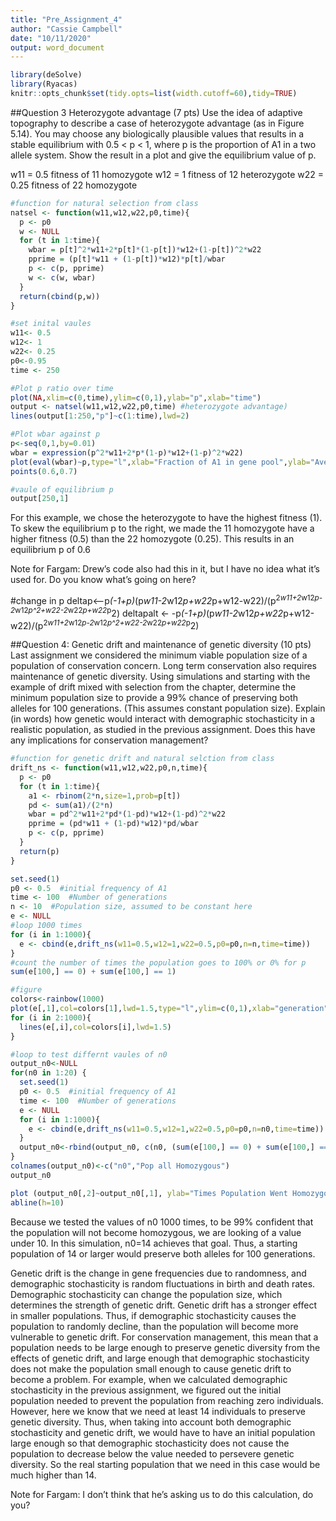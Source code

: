 ```yaml
---
title: "Pre_Assignment_4"
author: "Cassie Campbell"
date: "10/11/2020"
output: word_document
---
```


```r
library(deSolve)
library(Ryacas)
knitr::opts_chunk$set(tidy.opts=list(width.cutoff=60),tidy=TRUE)
```


##Question 3 Heterozygote advantage (7 pts)
Use the idea of adaptive topography to describe a case of heterozygote advantage (as in Figure 5.14). You may choose any biologically plausible values that results in a stable equilibrium with 0.5 < p < 1, where p is the proportion of A1 in a two allele system. Show the result in a plot and give the equilibrium value of p.

  w11 = 0.5 fitness of 11 homozygote
  w12 = 1 fitness of 12 heterozygote
  w22 = 0.25 fitness of 22 homozygote

```r
#function for natural selection from class
natsel <- function(w11,w12,w22,p0,time){
  p <- p0
  w <- NULL
  for (t in 1:time){
    wbar = p[t]^2*w11+2*p[t]*(1-p[t])*w12+(1-p[t])^2*w22
    pprime = (p[t]*w11 + (1-p[t])*w12)*p[t]/wbar
    p <- c(p, pprime)
    w <- c(w, wbar)
  }
  return(cbind(p,w))
}

#set inital vaules
w11<- 0.5
w12<- 1
w22<- 0.25
p0<-0.95
time <- 250

#Plot p ratio over time
plot(NA,xlim=c(0,time),ylim=c(0,1),ylab="p",xlab="time")
output <- natsel(w11,w12,w22,p0,time) #heterozygote advantage)
lines(output[1:250,"p"]~c(1:time),lwd=2)

#Plot wbar against p
p<-seq(0,1,by=0.01)
wbar = expression(p^2*w11+2*p*(1-p)*w12+(1-p)^2*w22)
plot(eval(wbar)~p,type="l",xlab="Fraction of A1 in gene pool",ylab="Average relative selective value")
points(0.6,0.7)

#vaule of equilibrium p
output[250,1]
```

For this example, we chose the heterozygote to have the highest fitness (1). To skew the equilibrium p to the right, we made the 11 homozygote have a higher fitness (0.5) than the 22 homozygote (0.25). This results in an equilibrium p of 0.6


Note for Fargam: Drew's code also had this in it, but I have no idea what it's used for. Do you know what's going on here?

#change in p
deltap<--p*(-1+p)*(p*w11-2*w12*p+w22*p+w12-w22)/(p^2*w11+2*w12*p-2*w12*p^2+w22-2*w22*p+w22*p^2)
deltapalt <- -p*(-1+p)*(p*w11-2*w12*p+w22*p+w12-w22)/(p^2*w11+2*w12*p-2*w12*p^2+w22-2*w22*p+w22*p^2)

##Question 4: Genetic drift and maintenance of genetic diversity (10 pts)
Last assignment we considered the minimum viable population size of a population of conservation concern. Long term conservation also requires maintenance of genetic diversity. Using simulations and starting with the example of drift mixed with selection from the chapter, determine the minimum population size to provide a 99% chance of preserving both alleles for 100 generations.  (This assumes constant population size). Explain (in words) how genetic would interact with demographic stochasticity in a realistic population, as studied in the previous assignment. Does this have any implications for conservation management?

```r
#function for genetic drift and natural selction from class
drift_ns <- function(w11,w12,w22,p0,n,time){ 
  p <- p0
  for (t in 1:time){
    a1 <- rbinom(2*n,size=1,prob=p[t])
    pd <- sum(a1)/(2*n)
    wbar = pd^2*w11+2*pd*(1-pd)*w12+(1-pd)^2*w22
    pprime = (pd*w11 + (1-pd)*w12)*pd/wbar
    p <- c(p, pprime)
  }
  return(p)
}

set.seed(1)
p0 <- 0.5  #initial frequency of A1
time <- 100  #Number of generations
n <- 10  #Population size, assumed to be constant here
e <- NULL
#loop 1000 times
for (i in 1:1000){
  e <- cbind(e,drift_ns(w11=0.5,w12=1,w22=0.5,p0=p0,n=n,time=time))
}
#count the number of times the population goes to 100% or 0% for p
sum(e[100,] == 0) + sum(e[100,] == 1)
```

```r
#figure
colors<-rainbow(1000)
plot(e[,1],col=colors[1],lwd=1.5,type="l",ylim=c(0,1),xlab="generation",ylab="proportion A1")
for (i in 2:1000){
  lines(e[,i],col=colors[i],lwd=1.5)
}
```

```r
#loop to test differnt vaules of n0
output_n0<-NULL
for(n0 in 1:20) {
  set.seed(1)
  p0 <- 0.5  #initial frequency of A1
  time <- 100  #Number of generations
  e <- NULL
  for (i in 1:1000){
    e <- cbind(e,drift_ns(w11=0.5,w12=1,w22=0.5,p0=p0,n=n0,time=time))
  }
  output_n0<-rbind(output_n0, c(n0, (sum(e[100,] == 0) + sum(e[100,] == 1))))
}
colnames(output_n0)<-c("n0","Pop all Homozygous")
output_n0
```

```r
plot (output_n0[,2]~output_n0[,1], ylab="Times Population Went Homozygous/1000", xlab="n0")
abline(h=10)
```

Because we tested the values of n0 1000 times, to be 99% confident that the population will not become homozygous, we are looking of a value under 10. In this simulation, n0=14 achieves that goal. Thus, a starting population of 14 or larger would preserve both alleles for 100 generations.

Genetic drift is the change in gene frequencies due to randomness, and demographic stochasticity is random fluctuations in birth and death rates. Demographic stochasticity can change the population size, which determines the strength of genetic drift. Genetic drift has a stronger effect in smaller populations. Thus, if demographic stochasticity causes the population to randomly decline, than the population will become more vulnerable to genetic drift. For conservation management, this mean that a population needs to be large enough to preserve genetic diversity from the effects of genetic drift, and large enough that demographic stochasticity does not make the population small enough to cause genetic drift to become a problem. For example, when we calculated demographic stochasticity in the previous assignment, we figured out the initial population needed to prevent the population from reaching zero individuals. However, here we know that we need at least 14 individuals to preserve genetic diversity. Thus, when taking into account both demographic stochasticity and genetic drift, we would have to have an initial population large enough so that demographic stochasticity does not cause the population to decrease below the value needed to persevere genetic diversity. So the real starting population that we need in this case would be much higher than 14.

Note for Fargam: I don't think that he's asking us to do this calculation, do you?